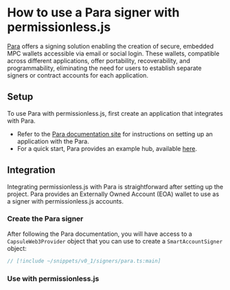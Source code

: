 
<VersionWarning version="0.1" />


# How to use a Para signer with permissionless.js

[Para](https://www.getpara.com/) offers a signing solution enabling the creation of secure, embedded MPC wallets accessible via email or social login. These wallets, compatible across different applications, offer portability, recoverability, and programmability, eliminating the need for users to establish separate signers or contract accounts for each application.

## Setup

To use Para with permissionless.js, first create an application that integrates with Para.

- Refer to the [Para documentation site](https://docs.getpara.com/) for instructions on setting up an application with the Para.
- For a quick start, Para provides an example hub, available [here](https://docs.getpara.com/getting-started/examples).

## Integration

Integrating permissionless.js with Para is straightforward after setting up the project. Para provides an Externally Owned Account (EOA) wallet to use as a signer with permissionless.js accounts.

### Create the Para signer
After following the Para documentation, you will have access to a `CapsuleWeb3Provider` object that you can use to create a `SmartAccountSigner` object:

```typescript
// [!include ~/snippets/v0_1/signers/para.ts:main]
```

### Use with permissionless.js

<SmartAccounts />
